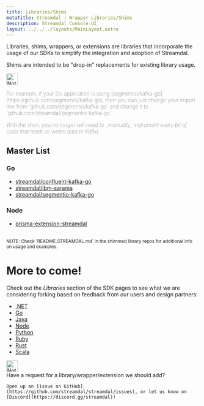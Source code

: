 ```yaml
---
title: Libraries/Shims
metaTitle: Streamdal | Wrapper Libraries/Shims
description: Streamdal Console UI
layout: ../../../layouts/MainLayout.astro
---
```



<Changes />

Libraries, shims, wrappers, or extensions are libraries that incorporate the
usage of our SDKs to simplify the integration and adoption of Streamdal.

Shims are intended to be "drop-in" replacements for existing library usage.

<Notification type="note">
    <img src={tip} alt="Note" width="30px" height="30px" />
    <div class="prose-md prose-p:my-2 prose-a:text-purple-dark prose-a:underline">
        <p style="font-weight: lighter;">For example, if your Go application is using [segmentio/kafka-go](https://github.com/segmentio/kafka-go),
        then you can just change your import line from `github.com/segmentio/kafka-go`
        and change it to `github.com/streamdal/segmentio-kafka-go`.</p>
        <p style="font-weight: lighter; font-style: italic;">With the shim, you no longer will need to _manually_ instrument every bit of code that reads or writes data to Kafka.</p>
    </div>
</Notification>

## Master List

### Go

- [streamdal/confluent-kafka-go](https://github.com/streamdal/confluent-kafka-go/)
- [streamdal/ibm-sarama](https://github.com/streamdal/ibm-sarama)
- [streamdal/segmentio-kafka-go](https://github.com/streamdal/segmentio-kafka-go)

### Node
- [prisma-extension-streamdal](https://github.com/streamdal/prisma-extension-streamdal)
<br/>
<sub>NOTE: Check `README.STREAMDAL.md` in the shimmed library repos for additional
    info on usage and examples.</sub>

# More to come!

Check out the *Libraries* section of the SDK pages to see what we are
considering forking based on feedback from our users and design partners:

- [.NET](/en/sdks/dotnet)
- [Go](/en/sdks/go)
- [Java](/en/sdks/java)
- [Node](/en/sdks/node)
- [Python](/en/sdks/python)
- [Ruby](/en/sdks/ruby)
- [Rust](/en/sdks/rust)
- [Scala](/en/sdks/scala)


<Notification type="note">
  <img src={tip} alt="Note" width="30px" height="30px" />
  <div class="prose-md prose-p:my-2 prose-a:text-purple-dark prose-a:underline">
    Have a request for a library/wrapper/extension we should add?

    Open up an [issue on GitHub](https://github.com/streamdal/streamdal/issues), or let us know on [Discord](https://discord.gg/streamdal)!
  </div>
</Notification>
